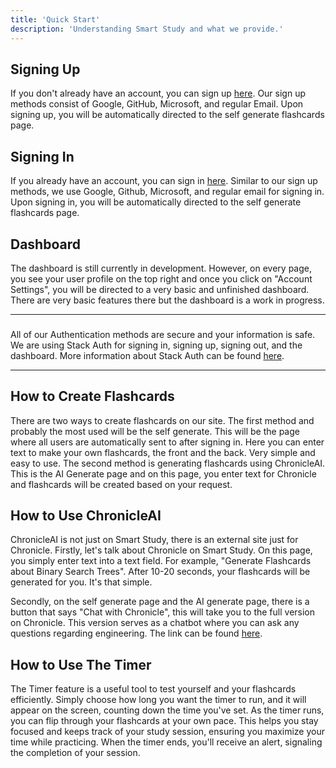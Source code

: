 ```yaml
---
title: 'Quick Start'
description: 'Understanding Smart Study and what we provide.'
---
```


## Signing Up

If you don't already have an account, you can sign up [here](https://smart-study-official.vercel.app/sign-up).
Our sign up methods consist of Google, GitHub, Microsoft, and regular Email. Upon signing up, you will be 
automatically directed to the self generate flashcards page. 

## Signing In

If you already have an account, you can sign in [here](https://smart-study-official.vercel.app/sign-in). Similar
to our sign up methods, we use Google, Github, Microsoft, and regular email for signing in. Upon signing in, you
will be automatically directed to the self generate flashcards page. 

## Dashboard

The dashboard is still currently in development. However, on every page, you see your user profile on the top right
and once you click on "Account Settings", you will be directed to a very basic and unfinished dashboard. There are 
very basic features there but the dashboard is a work in progress. 

---

###
All of our Authentication methods are secure and your information is safe. We are using Stack Auth for signing in, 
signing up, signing out, and the dashboard. More information about Stack Auth can be found [here](https://stack-auth.com/).

---

## How to Create Flashcards

There are two ways to create flashcards on our site. The first method and probably the most used will be the self generate.
This will be the page where all users are automatically sent to after signing in. Here you can enter text to make your own
flashcards, the front and the back. Very simple and easy to use. The second method is generating flashcards using 
ChronicleAI. This is the AI Generate page and on this page, you enter text for Chronicle and flashcards will be created
based on your request. 

## How to Use ChronicleAI

ChronicleAI is not just on Smart Study, there is an external site just for Chronicle. Firstly, let's talk about Chronicle on
Smart Study. On this page, you simply enter text into a text field. For example, "Generate Flashcards about Binary Search Trees".
After 10-20 seconds, your flashcards will be generated for you. It's that simple. 

Secondly, on the self generate page and the AI generate page, there is a button that says "Chat with Chronicle", this will take you
to the full version on Chronicle. This version serves as a chatbot where you can ask any questions regarding engineering. The link
can be found [here](https://chronicle-ai-omega.vercel.app/). 

## How to Use The Timer

The Timer feature is a useful tool to test yourself and your flashcards efficiently. Simply choose how long you want the timer to run, 
and it will appear on the screen, counting down the time you've set. As the timer runs, you can flip through your flashcards at your own 
pace. This helps you stay focused and keeps track of your study session, ensuring you maximize your time while practicing. When the timer 
ends, you'll receive an alert, signaling the completion of your session.